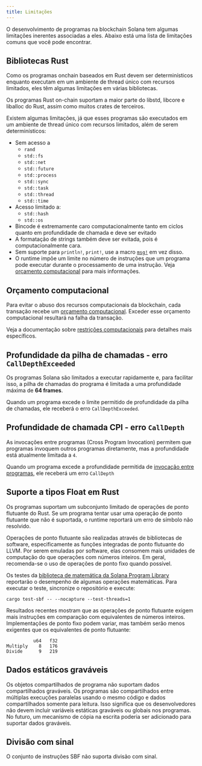 ```yaml
---
title: Limitações
---
```


O desenvolvimento de programas na blockchain Solana tem algumas limitações
inerentes associadas a eles. Abaixo está uma lista de limitações comuns que você
pode encontrar.

## Bibliotecas Rust

Como os programas onchain baseados em Rust devem ser determinísticos enquanto
executam em um ambiente de thread único com recursos limitados, eles têm algumas
limitações em várias bibliotecas.

Os programas Rust on-chain suportam a maior parte do libstd, libcore e liballoc
do Rust, assim como muitos crates de terceiros.

Existem algumas limitações, já que esses programas são executados em um ambiente
de thread único com recursos limitados, além de serem determinísticos:

- Sem acesso a
  - `rand`
  - `std::fs`
  - `std::net`
  - `std::future`
  - `std::process`
  - `std::sync`
  - `std::task`
  - `std::thread`
  - `std::time`
- Acesso limitado a:
  - `std::hash`
  - `std::os`
- Bincode é extremamente caro computacionalmente tanto em ciclos quanto em
  profundidade de chamada e deve ser evitado
- A formatação de strings também deve ser evitada, pois é computacionalmente
  cara.
- Sem suporte para `println!`, `print!`, use a macro
  [`msg!`](https://github.com/solana-labs/solana/blob/d9b0fc0e3eec67dfe4a97d9298b15969b2804fab/sdk/program/src/log.rs#L33)
  em vez disso.
- O runtime impõe um limite no número de instruções que um programa pode
  executar durante o processamento de uma instrução. Veja
  [orçamento computacional](/docs/core/fees#compute-budget) para mais
  informações.

## Orçamento computacional

Para evitar o abuso dos recursos computacionais da blockchain, cada transação
recebe um
[orçamento computacional](/docs/references/terminology#compute-budget). Exceder
esse orçamento computacional resultará na falha da transação.

Veja a documentação sobre
[restrições computacionais](/docs/core/fees#compute-budget) para detalhes mais
específicos.

## Profundidade da pilha de chamadas - erro `CallDepthExceeded`

Os programas Solana são limitados a executar rapidamente e, para facilitar isso,
a pilha de chamadas do programa é limitada a uma profundidade máxima de **64
frames**.

Quando um programa excede o limite permitido de profundidade da pilha de
chamadas, ele receberá o erro `CallDepthExceeded`.

## Profundidade de chamada CPI - erro `CallDepth`

As invocações entre programas (Cross Program Invocation) permitem que programas
invoquem outros programas diretamente, mas a profundidade está atualmente
limitada a `4`.

Quando um programa excede a profundidade permitida de
[invocação entre programas](/docs/core/cpi), ele receberá um erro `CallDepth`

## Suporte a tipos Float em Rust

Os programas suportam um subconjunto limitado de operações de ponto flutuante do
Rust. Se um programa tentar usar uma operação de ponto flutuante que não é
suportada, o runtime reportará um erro de símbolo não resolvido.

Operações de ponto flutuante são realizadas através de bibliotecas de software,
especificamente as funções integradas de ponto flutuante do LLVM. Por serem
emuladas por software, elas consomem mais unidades de computação do que
operações com números inteiros. Em geral, recomenda-se o uso de operações de
ponto fixo quando possível.

Os testes da
[biblioteca de matemática da Solana Program Library](https://github.com/solana-labs/solana-program-library/tree/master/libraries/math)
reportarão o desempenho de algumas operações matemáticas. Para executar o teste,
sincronize o repositório e execute:

```shell
cargo test-sbf -- --nocapture --test-threads=1
```

Resultados recentes mostram que as operações de ponto flutuante exigem mais
instruções em comparação com equivalentes de números inteiros. Implementações de
ponto fixo podem variar, mas também serão menos exigentes que os equivalentes de
ponto flutuante:

```text
          u64   f32
Multiply    8   176
Divide      9   219
```

## Dados estáticos graváveis

Os objetos compartilhados de programa não suportam dados compartilhados
graváveis. Os programas são compartilhados entre múltiplas execuções paralelas
usando o mesmo código e dados compartilhados somente para leitura. Isso
significa que os desenvolvedores não devem incluir variáveis estáticas graváveis
ou globais nos programas. No futuro, um mecanismo de cópia na escrita poderia
ser adicionado para suportar dados graváveis.

## Divisão com sinal

O conjunto de instruções SBF não suporta divisão com sinal.
